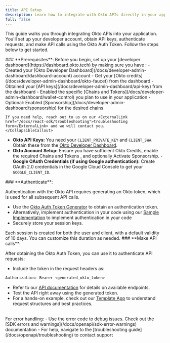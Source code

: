 ```yaml
---
title: API Setup
description: Learn how to integrate with Okto APIs directly in your applications.
full: false
---
```



This guide walks you through integrating Okto APIs into your application. You'll set up your developer account, obtain API keys, authenticate requests, and make API calls using the Okto Auth Token. Follow the steps below to get started.

<Steps>
  <Step>
  ### **Prerequisites**:
  <CollapsibleCallout type="warning" title="Essential Setup Required">
    Before you begin, set up your [developer dashboard](https://dashboard.okto.tech) by making sure you have :
    - Created your [Okto Developer Dashboard](/docs/developer-admin-dashboard/dashboard-account) account
    - Get your [Okto credits](/docs/developer-admin-dashboard/okto-faucet) from the dashboard
    - Obtained your [API keys](/docs/developer-admin-dashboard/api-key) from the dashboard
    - Enabled the specific [Chains and Tokens](/docs/developer-admin-dashboard/wallet-control) you plan to use in your application
    - Optional: Enabled [Sponsorship](/docs/developer-admin-dashboard/sponsorship) for the desired chains

    If you need help, reach out to us on our <ExternalLink href="/docs/react-sdk/troubleshooting">troubleshooting form</ExternalLink> and we will contact you.
    </CollapsibleCallout>

   - **Okto API Keys:** You need your `CLIENT_PRIVATE_KEY` and `CLIENT_SWA`. Obtain these from the [Okto Developer Dashboard](https://dashboard.okto.tech/login).
   - **Okto Account Setup:** Ensure you have sufficient <ExternalLink href="https://dashboard.okto.tech/okto-credits">Okto Credits</ExternalLink>, enable the required <ExternalLink href="https://dashboard.okto.tech/wallet-controls">Chains and Tokens </ExternalLink>, and optionally <ExternalLink href="https://dashboard.okto.tech/paymaster">Activate Sponsorship</ExternalLink>.
    - **Google OAuth Credentials (if using Google authentication):** Create OAuth 2.0 credentials in the <ExternalLink href="/docs/react-sdk/authenticate-users/google-oauth/google-console-setup">Google Cloud Console</ExternalLink> to get your `GOOGLE_CLIENT_ID`.
  </Step>

  <Step>
  ### **Authenticate**:

  Authentication with the Okto API requires generating an Okto token, which is used for all subsequent API calls.
  - Use the [Okto Auth Token Generator](/tools) to obtain an authentication token.
  - Alternatively, implement authentication in your code using our [Sample Implementation](https://github.com/okto-hq/okto-sdkv2-ts-template/blob/main/src/api_template.ts) to implement authentication in your code
  - Securely store your session keys.

  <Callout title="Note" type="info">
  Each session is created for both the user and client, with a default validity of 10 days. You can customize this duration as needed.
  </Callout>
  </Step>

  <Step>
  ### **Make API calls**:

  After obtaining the Okto Auth Token, you can use it to authenticate API requests:
  - Include the token in the request headers as:
  ```bash
  Authorization: Bearer <generated_okto_token>
  ```
  - Refer to our [API documentation](/docs/openapi#explore-api) for details on available endpoints.
  - Test the API right away using the generated token.
  - For a hands-on example, check out our [Template App](https://github.com/okto-hq/okto-sdkv2-ts-template) to understand request structures and best practices.

  </Step>
</Steps>
<br />
<Callout title="Note" type="info">
For error handling:
- Use the error code to debug issues. Check out the [SDK errors and warnings](/docs/openapi/sdk-error-warnings) documentation
- For help, navigate to the [troubleshooting guide](/docs/openapi/troubleshooting) to contact support
</Callout>

